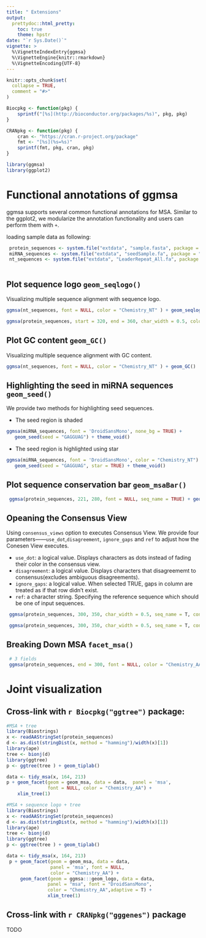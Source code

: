 ```yaml
---
title: " Extensions"
output: 
  prettydoc::html_pretty:
    toc: true
    theme: hpstr
date: "`r Sys.Date()`"
vignette: >
  %\VignetteIndexEntry{ggmsa}
  %\VignetteEngine{knitr::rmarkdown}
  %\VignetteEncoding{UTF-8}
---
```


```r
knitr::opts_chunk$set(
  collapse = TRUE,
  comment = "#>"
)

Biocpkg <- function(pkg) {
    sprintf("[%s](http://bioconductor.org/packages/%s)", pkg, pkg)
}

CRANpkg <- function(pkg) {
    cran <- "https://cran.r-project.org/package"
    fmt <- "[%s](%s=%s)"
    sprintf(fmt, pkg, cran, pkg)
}

library(ggmsa)
library(ggplot2)

```

#  Functional annotations of ggmsa

ggmsa supports several common functional annotations for MSA. Similar to the ggplot2, we modularize the annotation functionality and users can perform them with `+`.

loading sample data as following:
```r
 protein_sequences <- system.file("extdata", "sample.fasta", package = "ggmsa")
 miRNA_sequences <- system.file("extdata", "seedSample.fa", package = "ggmsa")
 nt_sequences <- system.file("extdata", "LeaderRepeat_All.fa", package = "ggmsa")
 
```

##  Plot sequence logo `geom_seqlogo()` 

Visualizing multiple sequence alignment with sequence logo.

```r
ggmsa(nt_sequences, font = NULL, color = "Chemistry_NT" ) + geom_seqlogo()
```

```r
ggmsa(protein_sequences, start = 320, end = 360, char_width = 0.5, color = "Chemistry_AA") +  geom_seqlogo(color = "Chemistry_AA")
```

##  Plot GC content `geom_GC()`

 Visualizing multiple sequence alignment with GC content.

```r
ggmsa(nt_sequences, font = NULL, color = "Chemistry_NT" ) + geom_GC()
```

##  Highlighting the seed in miRNA sequences `geom_seed()`

We provide two methods for highlighting seed sequences.

+ The seed region is shaded

```r
ggmsa(miRNA_sequences, font = 'DroidSansMono', none_bg = TRUE) + 
   geom_seed(seed = "GAGGUAG") + theme_void()
```

+ The seed region is highlighted using star

```r
ggmsa(miRNA_sequences, font = 'DroidSansMono', color = "Chemistry_NT") + 
   geom_seed(seed = "GAGGUAG", star = TRUE) + theme_void()
```

## Plot sequence conservation bar `geom_msaBar()`
```r
 ggmsa(protein_sequences, 221, 280, font = NULL, seq_name = TRUE) + geom_msaBar()
```

##  Opeaning the Consensus View

Using `consensus_views` option to executes Consensus View. We provide four parameters——`use_dot`,`disagreement`, `ignore_gaps` and `ref` to adjust how the Conesen View executes.

+ `use_dot`: a logical value. Displays characters as dots instead of fading their color in the consensus view.
+ `disagreement`: a logical value. Displays characters that disagreememt to consensus(excludes ambiguous disagreements).
+ `ignore_gaps`: a logical value. When selected TRUE, gaps in column are treated as if that row didn't exist.
+ `ref`: a character string. Specifying the reference sequence which should be one of input sequences.

```r
 ggmsa(protein_sequences, 300, 350, char_width = 0.5, seq_name = T, consensus_views = T, use_dot = T)
```

```r
 ggmsa(protein_sequences, 300, 350, char_width = 0.5, seq_name = T, consensus_views = T ,use_dot = T, ref = "PH4H_Rhizobium_loti")
```

##  Breaking Down MSA `facet_msa()`

```r
 # 3 fields
 ggmsa(protein_sequences, end = 300, font = NULL, color = "Chemistry_AA") + facet_msa(field = 100)
```


#  Joint visualization

##  Cross-link with `r Biocpkg("ggtree")` package:

```r
#MSA + tree
library(Biostrings)
x <- readAAStringSet(protein_sequences)
d <- as.dist(stringDist(x, method = "hamming")/width(x)[1])
library(ape)
tree <- bionj(d)
library(ggtree)
p <- ggtree(tree ) + geom_tiplab()

data <- tidy_msa(x, 164, 213)
p + geom_facet(geom = geom_msa, data = data,  panel = 'msa',
               font = NULL, color = "Chemistry_AA") +
    xlim_tree(1)
```

```r
#MSA + sequence logo + tree
library(Biostrings)
x <- readAAStringSet(protein_sequences)
d <- as.dist(stringDist(x, method = "hamming")/width(x)[1])
library(ape)
tree <- bionj(d)
library(ggtree)
p <- ggtree(tree ) + geom_tiplab()

data <- tidy_msa(x, 164, 213)
 p + geom_facet(geom = geom_msa, data = data,
                panel = 'msa', font = NULL,
                color = "Chemistry_AA") +
     geom_facet(geom = ggmsa:::geom_logo, data = data,
               panel = "msa", font = "DroidSansMono",
               color = "Chemistry_AA",adaptive = T) +
               xlim_tree(1)
```


##  Cross-link with `r CRANpkg("gggenes")` package
TODO


